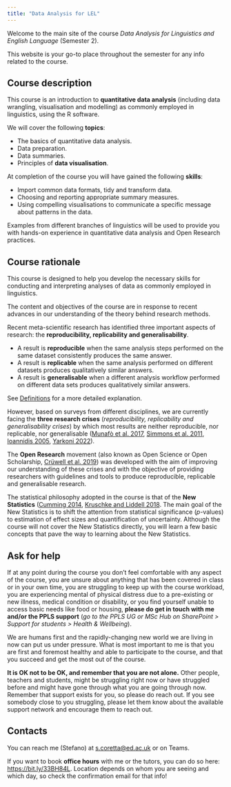 ```yaml
---
title: "Data Analysis for LEL"
---
```


Welcome to the main site of the course *Data Analysis for Linguistics and English Language* (Semester 2).

This website is your go-to place throughout the semester for any info related to the course.

::: {.callout-note icon="false"}
## Course description

This course is an introduction to **quantitative data analysis** (including data wrangling, visualisation and modelling) as commonly employed in linguistics, using the R software.

We will cover the following **topics**:

-   The basics of quantitative data analysis.
-   Data preparation.
-   Data summaries.
-   Principles of **data visualisation**.

At completion of the course you will have gained the following **skills**:

-   Import common data formats, tidy and transform data.
-   Choosing and reporting appropriate summary measures.
-   Using compelling visualisations to communicate a specific message about patterns in the data.

Examples from different branches of linguistics will be used to provide you with hands-on experience in quantitative data analysis and Open Research practices.
:::

::: {.callout-note icon="false"}
## Course rationale

This course is designed to help you develop the necessary skills for conducting and interpreting analyses of data as commonly employed in linguistics.

The content and objectives of the course are in response to recent advances in our understanding of the theory behind research methods.

Recent meta-scientific research has identified three important aspects of research: the **reproducibility, replicability and generalisability**.

-   A result is **reproducible** when the same analysis steps performed on the same dataset consistently produces the same answer.
-   A result is **replicable** when the same analysis performed on different datasets produces qualitatively similar answers.
-   A result is **generalisable** when a different analysis workflow performed on different data sets produces qualitatively similar answers.

See [Definitions](https://the-turing-way.netlify.app/reproducible-research/overview/overview-definitions.html) for a more detailed explanation.

However, based on surveys from different disciplines, we are currently facing the **three research crises** (*reproducibility, replicability and generalisability crises*) by which most results are neither reproducible, nor replicable, nor generalisable ([Munafò et al. 2017](https://doi.org/10.1038/s41562-016-0021), [Simmons et al. 2011](https://doi.org/10.1177/0956797611417632), [Ioannidis 2005](https://doi.org/10.1371/journal.pmed.0020124), [Yarkoni 2022](https://doi.org/10.1017/S0140525X20001685)).

The **Open Research** movement (also known as Open Science or Open Scholarship, [Crüwell et al. 2019](https://doi.org/10.1027/2151-2604/a000387)) was developed with the aim of improving our understanding of these crises and with the objective of providing researchers with guidelines and tools to produce reproducible, replicable and generalisable research.

The statistical philosophy adopted in the course is that of the **New Statistics** ([Cumming 2014](https://doi.org/10.1177/0956797613504966), [Kruschke and Liddell 2018](https://doi.org/10.3758/s13423-016-1221-4). The main goal of the New Statistics is to shift the attention from statistical significance (*p*-values) to estimation of effect sizes and quantification of uncertainty. Although the course will not cover the New Statistics directly, you will learn a few basic concepts that pave the way to learning about the New Statistics.
:::

::: {.callout-tip icon="false"}
## Ask for help

If at any point during the course you don't feel comfortable with any aspect of the course, you are unsure about anything that has been covered in class or in your own time, you are struggling to keep up with the course workload, you are experiencing mental of physical distress due to a pre-existing or new illness, medical condition or disability, or you find yourself unable to access basic needs like food or housing, **please do get in touch with me and/or the PPLS support** (*go to the PPLS UG or MSc Hub on SharePoint \> Support for students \> Health & Wellbeing*).

We are humans first and the rapidly-changing new world we are living in now can put us under pressure. What is most important to me is that you are first and foremost healthy and able to participate to the course, and that you succeed and get the most out of the course.

**It is OK not to be OK, and remember that you are not alone.** Other people, teachers and students, might be struggling right now or have struggled before and might have gone through what you are going through now. Remember that support exists for you, so please do reach out. If you see somebody close to you struggling, please let them know about the available support network and encourage them to reach out.
:::

::: {.callout-warning icon="false"}
## Contacts

You can reach me (Stefano) at [s.coretta\@ed.ac.uk](mailto:s.coretta@ed.ac.uk){.email} or on Teams.

If you want to book **office hours** with me or the tutors, you can do so here: <https://bit.ly/33BH84L>. Location depends on whom you are seeing and which day, so check the confirmation email for that info!
:::

